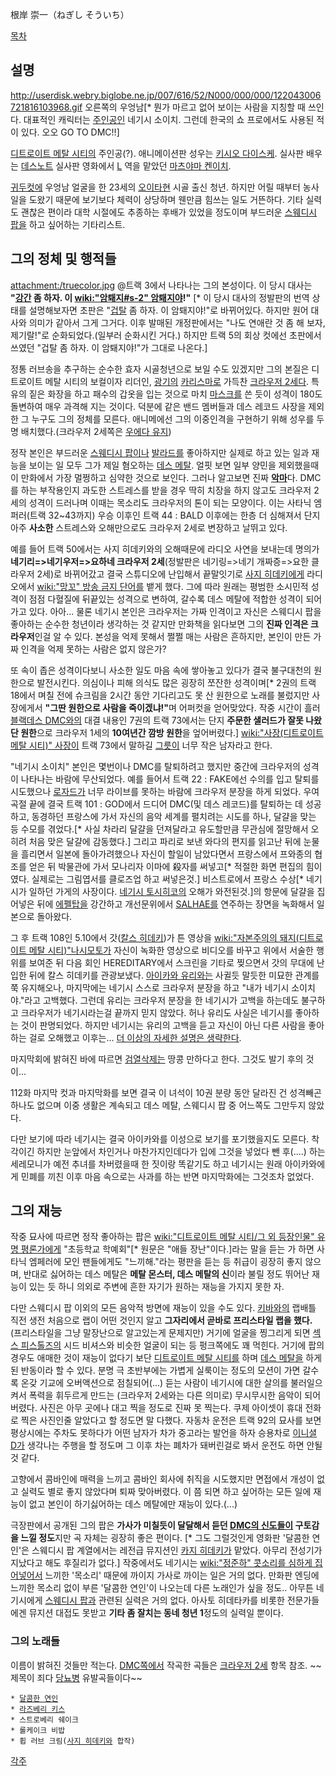 根岸 崇一（ねぎし そういち）

[[목차]]
== 설명 ==
http://userdisk.webry.biglobe.ne.jp/007/616/52/N000/000/000/122043006721816103968.gif
오른쪽의 우엉남[* 뭔가 마르고 없어 보이는 사람을 지칭할 때 쓰인다. 대표적인 캐릭터는 [[주인공]]인 네기시 소이치. 그런데 한국의 쇼 프로에서도 사용된 적이 있다. 오오 GO TO DMC!!]

[[디트로이트 메탈 시티]]의 주인공(?). 애니메이션판 성우는 [[키시오 다이스케]]. 실사판 배우는 [[데스노트]] 실사판 영화에서 [[L]] 역을 맡았던 [[마츠야마 켄이치]].

[[귀두컷]]에 우엉남 얼굴을 한 23세의 [[오이타]]현 시골 출신 청년. 하지만 어릴 때부터 농사일을 도왔기 때문에 보기보다 체력이 상당하며 웬만큼 힘쓰는 일도 거뜬하다. 기타 실력도 괜찮은 편이라 대학 시절에도 추종하는 후배가 있었을 정도이며 부드러운 [[스웨디시 팝]]을 하고 싶어하는 기타리스트.

== 그의 정체 및 행적들 ==
attachment:/truecolor.jpg
@트랙 3에서 나타나는 그의 본성이다. 이 당시 대사는 '''"[[강간]] 좀 하자. 이 [[wiki:"암퇘지#s-2" 암퇘지]]야!"''' [* 이 당시 대사의 정발판의 번역 상태를 설명해보자면 초판은 "[[겁탈]] 좀 하자. 이 암퇘지야!"로 바뀌어있다. 하지만 원어 대사와 의미가 같아서 그게 그거다. 이후 발매된 개정판에서는 "나도 연애란 것 좀 해 보자, 제기랄!"로 순화되었다.(일부러 순화시킨 거다.) 하지만 트랙 5의 회상 컷에선 초판에서 쓰였던 "겁탈 좀 하자. 이 암퇘지야!"가 그대로 나온다.]

정통 러브송을 추구하는 순수한 효자 시골청년으로 보일 수도 있겠지만 그의 본질은 디트로이트 메탈 시티의 보컬이자 리더인, [[광기]]의 [[카리스마]]로 가득찬 [[크라우저 2세]]다. 특유의 짙은 화장을 하고 패수의 갑옷을 입는 것으로 마치 [[마스크]]를 쓴 듯이 성격이 180도 돌변하여 매우 과격해 지는 것이다. 덕분에 같은 밴드 멤버들과 데스 레코드 사장을 제외한 그 누구도 그의 정체를 모른다. 애니메에선 그의 이중인격을 구현하기 위해 성우를 두 명 배치했다.(크라우저 2세쪽은 [[우에다 유지]])

정작 본인은 부드러운 [[스웨디시 팝]]이나 [[발라드]]를 좋아하지만 실제로 하고 있는 일과 재능을 보이는 일 모두 그가 제일 혐오하는 [[데스 메탈]]. 얼핏 보면 일부 양민을 제외했을때 이 만화에서 가장 멀쩡하고 심약한 것으로 보인다. 그러나 알고보면 진짜 '''[[악마]]'''다. DMC를 하는 부작용인지 과도한 스트레스를 받을 경우 딱히 치장을 하지 않고도 크라우저 2세의 성격이 드러나며 이때는 목소리도 크라우저의 톤이 되는 모양이다. 이는 사타닉 엠퍼러(트랙 32~43까지) 우승 이후인 트랙 44 : BALD 이후에는 한층 더 심해져서 단지 아주 '''사소한''' 스트레스와 오해만으로도 크라우저 2세로 변장하고 날뛰고 있다.

예를 들어 트랙 50에서는 사지 히데키와의 오해때문에 라디오 사연을 보내는데 명의가 '''네기리=>네기우저=>요하네 크라우저 2세'''(정발판은 네기링=>네기 개짜증=>요한 클라우저 2세)로 바뀌어갔고 결국 스튜디오에 난입해서 끝말잇기로 [[사지 히데키]]에게 라디오에서 [[wiki:"망꼬" 방송 금지 단어]]를 뱉게 했다.
그에 따라 원래는 평범한 소시민적 성격이 점점 다혈질에 뒤끝있는 성격으로 변하여, 갈수록 데스 메탈에 적합한 성격이 되어가고 있다. 아아...
물론 네기시 본인은 크라우저는 가짜 인격이고 자신은 스웨디시 팝을 좋아하는 순수한 청년이라 생각하는 것 같지만 만화책을 읽다보면 그의 '''진짜 인격은 크라우저'''인걸 알 수 있다. 본성을 억제 못해서 쩔쩔 매는 사람은 흔하지만, 본인이 만든 가짜 인격을 억제 못하는 사람은 없지 않은가?

또 속이 좁은 성격이다보니 사소한 일도 마음 속에 쌓아놓고 있다가 결국 불구대천의 원한으로 발전시킨다. 의심이나 피해 의식도 많은 굉장히 쪼잔한 성격이며[* 2권의 트랙 18에서 며칠 전에 슈크림을 2시간 동안 기다리고도 못 산 원한으로 노래를 불렀지만 사장에게서 '''"그딴 원한으로 사람을 죽이겠냐!"'''며 어퍼컷을 얻어맞았다. 작중 시간이 흘러 [[블랙데스 DMC]]와의 대결 내용인 7권의 트랙 73에서는 단지 '''주문한 샐러드가 잘못 나왔단 원한'''으로 크라우저 1세의 '''10여년간 깜방 원한'''을 엎어버렸다.] [[wiki:"사장(디트로이트 메탈 시티)" 사장]]이 트랙 73에서 말하길 [[그릇]]이 너무 작은 남자라고 한다.

"네기시 소이치" 본인은 몇번이나 DMC를 탈퇴하려고 했지만 중간에 크라우저의 성격이 나타나는 바람에 무산되었다. 예를 들어서 트랙 22 : FAKE에선 수의를 입고 탈퇴를 시도했으나 [[로자드]]가 너무 라이브를 못하는 바람에 크라우저 분장을 하게 되었다.
우여곡절 끝에 결국 트랙 101 : GOD에서 드디어 DMC(및 데스 레코드)를 탈퇴하는 데 성공하고, 동경하던 프랑스에 가서 자신의 음악 세계를 펼치려는 시도를 하나, 달걀을 맞는 등 수모를 겪었다.[* 사실 차라리 달걀을 던져달라고 유도할만큼 무관심에 절망해서 오히려 처음 맞은 달걀에 감동했다.] 그리고 파리로 보낸 와다의 편지를 읽고난 뒤에 눈물을 흘리면서 일본에 돌아가려했으나 자신이 할일이 남았다면서 프랑스에서 프와종의 협조를 얻은 뒤 박물관에 가서 모나리자 이마에 殺자를 써넣고[* 적절한 화면 편집의 힘이였다. 실제로는 그림엽서를 클로즈업 하고 써넣은것.] 비스트로에서 프랑스 수상[* 네기시가 일하던 가게의 사장이다. [[네기시 토시히코]]의 오해가 와전된것.]의 항문에 달걀을 집어넣은 뒤에 [[에펠탑]]을 강간하고 개선문위에서 [[SALHAE]]를 연주하는 장면을 녹화해서 일본으로 돌아왔다.

그 후 트랙 108인 5.10에서 갓([[칼스 히데키]])가 튼 영상을 [[wiki:"자본주의의 돼지(디트로이트 메탈 시티)"나시모토]]가 자신이 녹화한 영상으로 비디오를 바꾸고 위에서 서술한 행위를 보여준 뒤 다음 회인 HEREDITARY에서 스크린을 기타로 찢으면서 갓의 무대에 난입한 뒤에 칼스 히데키를 관광보냈다.
[[아이카와 유리]]와는 사귈듯 말듯한 미묘한 관계를 쭉 유지해오나, 마지막에는 네기시 스스로 크라우저 분장을 하고 "내가 네기시 소이치야."라고 고백했다. 그런데 유리는 크라우저 분장을 한 네기시가 고백을 하는데도 불구하고 크라우저가 네기시라는걸 끝까지 믿지 않았다. 허나 유리도 사실은 네기시를 좋아하는 것이 판명되었다. 하지만 네기시는 유리의 고백을 듣고 자신이 아닌 다른 사람을 좋아하는 걸로 오해했고 이후는... [[더 이상의 자세한 설명은 생략한다]].

마지막회에 밝혀진 바에 따르면 [[검열삭제]]는 땅콩 만하다고 한다. 그것도 발기 후의 것이...

112화 마지막 컷과 마지막화를 보면 결국 이 녀석이 10권 분량 동안 달라진 건 성격빼곤 하나도 없으며 이중 생활은 계속되고 데스 메탈, 스웨디시 팝 중 어느쪽도 그만두지 않았다.

다만 보기에 따라 네기시는 결국 아이카와를 이성으로 보기를 포기했을지도 모른다. 착각이긴 하지만 눈앞에서 차인거나 마찬가지인데다가 입에 그것을 넣었다 뺀 후(....) 하는 세레모니가 예전 추녀를 차버렸을때 한 짓이랑 똑같기도 하고 네기시는 원래 아이카와에게 민폐를 끼친 이후 마음 속으로는 사과를 하는 반면 마지막화에는 그것조차 없었다.

== 그의 재능 ==
작중 묘사에 따르면 정작 좋아하는 팝은 [[wiki:"디트로이트 메탈 시티/그 외 등장인물" 유명 평론가]]에게 "초등학교 학예회"[* 원문은 "애들 장난"이다.]라는 말을 듣는 가 하면 사타닉 엠페러에 모인 팬들에게도 "느끼해."라는 평판을 듣는 등 취급이 굉장히 좋지 않으며, 반대로 싫어하는 데스 메탈은 '''메탈 몬스터, 데스 메탈의 신'''이라 불릴 정도 뛰어난 재능이 있는 듯 하니 의외로 주변에 흔한 자기가 원하는 재능을 가지지 못한 자.

다만 스웨디시 팝 이외의 모든 음악적 방면에 재능이 있을 수도 있다. [[키바]]와의 랩배틀 직전 생전 처음으로 랩이 어떤 것인지 알고 '''그자리에서 곧바로 프리스타일 랩을 했다.''' (프리스타일을 그냥 말장난으로 알고있는게 문제지만) 거기에 얼굴을 찡그리게 되면 [[섹스 피스톨즈]]의 시드 비셔스와 비슷한 얼굴이 되는 등 펑크쪽에도 꽤 먹힌다.
거기에 팝의 경우도 애매한 것이 재능이 없다기 보단 [[디트로이트 메탈 시티]]를 하며 [[데스 메탈]]을 하게 된 반동이라 할 수 있다. 분명 극 초반부에는 가볍게 실룩이는 정도의 모션이 가면 갈수록 온갖 기교에 오버액션으로 점칠되어(...) 듣는 사람이 네기시에 대한 살의를 불러일으켜서 폭력을 휘두르게 만드는 (크라우저 2세와는 다른 의미로) 무시무시한 음악이 되어버렸다.
사진은 아무 곳에나 대고 찍을 정도로 진짜 못 찍는다. 쿠제 아이셋이 휴대 전화로 찍은 사진인줄 알았다고 할 정도면 말 다했다. 자동차 운전은 트랙 92의 묘사를 보면 평상시에는 주차도 못하다가 어떤 남자가 차가 중고라는 발언을 하자 승용차로 [[이니셜 D]]가 생각나는 주행을 할 정도며 그 이후 차는 폐차가 돼버린걸로 봐서 운전도 하면 안될 것 같다.

고향에서 콤바인에 매력을 느끼고 콤바인 회사에 취직을 시도했지만 면접에서 개성이 없고 실력도 별로 좋지 않았다며 퇴짜 맞아버렸다. 이 쯤 되면 하고 싶어하는 모든 일에 재능이 없고 본인이 하기싫어하는 데스 메탈에만 재능이 있다.(...)

극장판에서 공개된 그의 팝은 '''가사가 미칠듯이 달달해서 듣던 [[DMC의 신도]]들이 구토감을 느낄 정도'''지만 곡 자체는 굉장히 좋은 편이다. [* 그도 그럴것인게 영화판 '달콤한 연인'은 스웨디시 팝 계열에서는 레전급 뮤지션인 [[카지 히데키]]가 맡았다. 아무리 전성기가 지났다고 해도 후질리가 없다.] 작중에서도 네기시는 [[wiki:"정준하" 콧소리를 심하게 집어넣어서]] 느끼한 '목소리' 때문에 까이지 가사로 까이는 일은 거의 없다. 만화판 엔딩에 느끼한 목소리 없이 부른 '달콤한 연인'이 나오는데 다른 노래인가 싶을 정도.. 아무튼 네기시에게 [[스웨디시 팝]]과 관련된 실력은 거의 없다. 아사토 히데타카를 비롯한 전문가들에겐 뮤지션 대접도 못받고 '''기타 좀 잘치는 동네 청년 1'''정도의 실력일 뿐이다.

=== 그의 노래들 ===
이름이 밝혀진 것들만 적는다. [[DMC]]쪽에서 작곡한 곡들은 [[크라우저 2세]] 항목 참조. ~~제목이 죄다 [[당뇨병]] 유발곡들이다~~

 * [http://www.youtube.com/watch?v=SdLAr_6Lo6Y 달콤한 연인]
 * [http://www.youtube.com/watch?v=n1fOG9wqgbU 라즈베리 키스]
 * 스트로베리 쉐이크
 * 롤케이크 비밥
 * 휩 러브 크림([[사지 히데키]]와 합작)

[[각주]]
